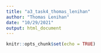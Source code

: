 ```yaml
---
title: "a3_task4_thomas_lenihan"
author: "Thomas Lenihan"
date: "10/29/2021"
output: html_document
---
```


```r
knitr::opts_chunk$set(echo = TRUE)
```
